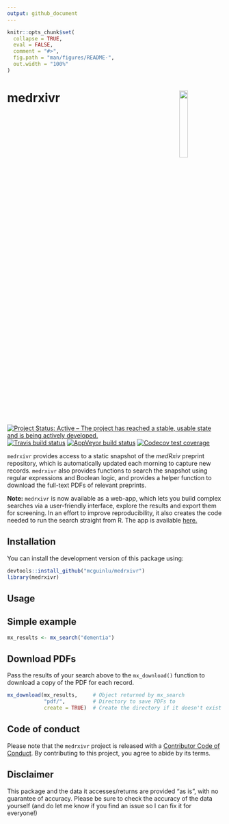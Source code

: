 ```yaml
---
output: github_document
---
```


<!-- README.md is generated from README.Rmd. Please edit that file -->

```r
knitr::opts_chunk$set(
  collapse = TRUE,
  eval = FALSE,
  comment = "#>",
  fig.path = "man/figures/README-",
  out.width = "100%"
)
```

# medrxivr <img src="man/figures/hex-medrxivr.png" align="right" width="20%" height="20%" />


<!-- badges: start -->
[![Project Status: Active – The project has reached a stable, usable state and is being actively developed.](https://www.repostatus.org/badges/latest/active.svg)](https://www.repostatus.org/#active)
<br>
[![Travis build status](https://travis-ci.com/mcguinlu/medrxivr.svg?branch=master)](https://travis-ci.com/mcguinlu/medrxivr)
[![AppVeyor build status](https://ci.appveyor.com/api/projects/status/github/mcguinlu/medrxivr?branch=master&svg=true)](https://ci.appveyor.com/project/mcguinlu/medrxivr)
[![Codecov test coverage](https://codecov.io/gh/mcguinlu/medrxivr/branch/master/graph/badge.svg)](https://codecov.io/gh/mcguinlu/medrxivr?branch=master)
<!-- badges: end -->

`medrxivr` provides access to a static snapshot of the _medRxiv_ preprint repository, which is automatically updated each morning to capture new records. `medrxivr` also provides functions to search the snapshot using regular expressions and Boolean logic, and provides a helper function to download the full-text PDFs of relevant preprints.

__Note:__ `medrxivr` is now available as a web-app, which lets you build complex searches via a user-friendly interface, explore the results and export them for screening. In an effort to improve reproducibility, it also creates the code needed to run the search straight from R. The app is available [here.](https://mcguinlu.shinyapps.io/medrxivr/)

## Installation

You can install the development version of this package using:

``` r
devtools::install_github("mcguinlu/medrxivr")
library(medrxivr)
```

## Usage

## Simple example

``` r

mx_results <- mx_search("dementia")

```

## Download PDFs

Pass the results of your search above to the `mx_download()` function to download a copy of the PDF for each record.

```r

mx_download(mx_results,     # Object returned by mx_search
            "pdf/",         # Directory to save PDFs to 
            create = TRUE)  # Create the directory if it doesn't exist

```

## Code of conduct

Please note that the `medrxivr` project is released with a
[Contributor Code of Conduct](CODE_OF_CONDUCT.md).
By contributing to this project, you agree to abide by its terms.

## Disclaimer

This package and the data it accesses/returns are provided "as is", with no guarantee of accuracy. Please be sure to check the accuracy of the data yourself (and do let me know if you find an issue so I can fix it for everyone!)

